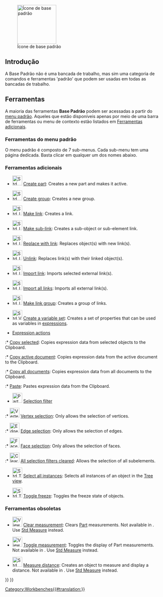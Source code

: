 <languages/>

<div class="mw-translate-fuzzy">
{{Docnav
|[[Workbenches/pt-br|Bancadas de trabalho]]
|[[Arch_Workbench/pt-br|Bancadas de trabalho Arch]]
|IconL=
|IconR=Workbench_Arch.svg
}}
</div>

[[Image:Freecad.svg|thumb|128px|Ícone de base padrão]]

{{TOCright}}

<span id="Introduction"></span>
==Introdução==

A Base Padrão não é uma bancada de trabalho, mas sim uma categoria de comandos e ferramentas 'padrão' que podem ser usadas em todas as bancadas de trabalho.

<span id="Tools"></span>
==Ferramentas==

A maioria das ferramentas '''Base Padrão''' podem ser acessadas a partir do [[Standard_Menu/pt-br|menu padrão]]. Aqueles que estão disponíveis apenas por meio de uma barra de ferramentas ou menu de contexto estão listados em [[#Additional_tools|Ferramentas adicionais]].

<span id="Standard_menu_tools"></span>
===Ferramentas do menu padrão===

O menu padrão é composto de 7 sub-menus. Cada sub-menu tem uma página dedicada. Basta clicar em qualquer um dos nomes abaixo.

<!--Por favor, mantenha as informações abaixo sincronizadas com Std_Base, Standard_Menu, Std_File_Menu etc.-->
{{StdMenu
|
[[Std_File_Menu/pt-br|Arquivo]]
&nbsp;&nbsp;&nbsp;
[[Std_Edit_Menu/pt-br|Editar]]
&nbsp;&nbsp;&nbsp;
[[Std_View_Menu/pt-br|Vista]]
&nbsp;&nbsp;&nbsp;
[[Std_Tools_Menu/pt-br|Ferramentas]]
&nbsp;&nbsp;&nbsp;
[[Std_Macro_Menu/pt-br|Macro]]
&nbsp;&nbsp;&nbsp;
[[Std_Windows_Menu/pt-br|Janelas]]
&nbsp;&nbsp;&nbsp;
[[Std_Help_Menu/pt-br|Ajuda]]
}}

<span id="Additional_tools"></span>
===Ferramentas adicionais===

* [[File:Std_Part.svg|32px]] [[Std_Part|Create part]]: Creates a new part and makes it active.

* [[File:Std_Group.svg|32px]] [[Std_Group|Create group]]: Creates a new group.

* [[File:Std_LinkMake.svg|32px]] [[Std_LinkMake|Make link]]: Creates a link.

* [[File:Std_LinkMakeRelative.svg|32px]] [[Std_LinkMakeRelative|Make sub-link]]: Creates a sub-object or sub-element link.

* [[File:Std_LinkReplace.svg|32px]] [[Std_LinkReplace|Replace with link]]: Replaces object(s) with new link(s).

* [[File:Std_LinkUnlink.svg|32px]] [[Std_LinkUnlink|Unlink]]: Replaces link(s) with their linked object(s).

* [[File:Std_LinkImport.svg|32px]] [[Std_LinkImport|Import link]]: Imports selected external link(s).

* [[File:Std_LinkImportAll.svg|32px]] [[Std_LinkImportAll|Import all links]]: Imports all external link(s).

* [[File:Std_LinkMakeGroup.svg|32px]] [[Std_LinkMakeGroup|Make link group]]: Creates a group of links.

* [[File:Std_VarSet.svg|32px]] [[Std_VarSet|Create a variable set]]: Creates a set of properties that can be used as variables in [[Expressions|expressions]]. {{Version|1.0}}

* [[Std_Expressions|Expression actions]]

:* [[Std_Expressions#Copy_selected|Copy selected]]: Copies expression data from selected objects to the Clipboard.

:* [[Std_Expressions#Copy_active_document|Copy active document]]: Copies expression data from the active document to the Clipboard.

:* [[Std_Expressions#Copy_all_documents|Copy all documents]]: Copies expression data from all documents to the Clipboard.

:* [[Std_Expressions#Paste|Paste]]: Pastes expression data from the Clipboard.

* [[Image:Part_SelectFilter.svg|32px]] [[Part_SelectFilter|Selection filter]] {{Emphasis|-- Available if the [[Part_Workbench|Part Workbench]] or the [[PartDesign_Workbench|PartDesign Workbench]] has been loaded.}} {{Version|1.0}}

:* [[Image:Vertex-selection.svg|32px]] [[Part_SelectFilter#Vertex_selection|Vertex selection]]: Only allows the selection of vertices.

:* [[Image:Edge-selection.svg|32px]] [[Part_SelectFilter#Edge_selection|Edge selection]]: Only allows the selection of edges.

:* [[Image:Face-selection.svg|32px]] [[Part_SelectFilter#Face_selection|Face selection]]: Only allows the selection of faces.

:* [[Image:Clear-selection.svg|32px]] [[Part_SelectFilter#All_selection_filters_cleared|All selection filters cleared]]: Allows the selection of all subelements.

* [[File:Std_TreeSelectAllInstances.svg|32px]] [[Std_TreeSelectAllInstances|Select all instances]]: Selects all instances of an object in the [[Tree_view|Tree view]].

* [[File:Std_ToggleFreeze.svg|32px]] [[Std_ToggleFreeze|Toggle freeze]]: Toggles the freeze state of objects. {{Emphasis|-- Not available in the [[PartDesign_Workbench|PartDesign Workbench]].}} {{Version|1.0}}

<span id="Obsolete_tools"></span>
===Ferramentas obsoletas===

* [[Image:View_Measure_Clear_All.svg|32px]] [[View_Measure_Clear_All|Clear measurement]]: Clears [[Part_Workbench|Part]]  measurements. Not available in {{VersionPlus|1.0}}. Use [[Std Measure|Std Measure]] instead.

* [[Image:View_Measure_Toggle_All.svg|32px]] [[View_Measure_Toggle_All|Toggle measurement]]: Toggles the display of Part measurements. Not available in {{VersionPlus|1.0}}. Use [[Std Measure|Std Measure]] instead.

* [[Image:Std_MeasureDistance.svg|32px]] [[Std_MeasureDistance|Measure distance]]: Creates an object to measure and display a distance. Not available in {{VersionPlus|1.0}}. Use [[Std Measure|Std Measure]] instead.


<div class="mw-translate-fuzzy">
{{Docnav
|[[Workbenches/pt-br|Bancadas de trabalho]]
|[[Arch_Workbench/pt-br|Bancadas de trabalho Arch]]
|IconL=
|IconR=Workbench_Arch.svg
}}
</div>

{{Std_Base_navi{{#translation:}}}}
{{Userdocnavi{{#translation:}}}}
[[Category:Workbenches{{#translation:}}]]